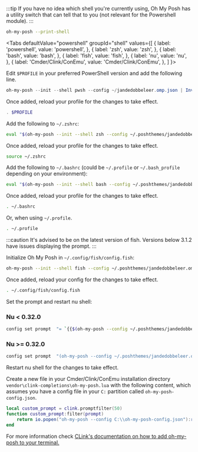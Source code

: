 
:::tip
If you have no idea which shell you're currently using, Oh My Posh has a utility switch that can tell that to you (not relevant
for the Powershell module).
:::

```bash
oh-my-posh --print-shell
```

<Tabs
  defaultValue="powershell"
  groupId="shell"
  values={[
    { label: 'powershell', value: 'powershell', },
    { label: 'zsh', value: 'zsh', },
    { label: 'bash', value: 'bash', },
    { label: 'fish', value: 'fish', },
    { label: 'nu', value: 'nu', },
    { label: 'Cmder/Clink/ConEmu', value: 'Cmder/Clink/ConEmu', },
  ]
}>
<TabItem value="powershell">

Edit `$PROFILE` in your preferred PowerShell version and add the following line.

```powershell
oh-my-posh --init --shell pwsh --config ~/jandedobbeleer.omp.json | Invoke-Expression
```

Once added, reload your profile for the changes to take effect.

```powershell
. $PROFILE
```

</TabItem>
<TabItem value="zsh">

Add the following to `~/.zshrc`:

```bash
eval "$(oh-my-posh --init --shell zsh --config ~/.poshthemes/jandedobbeleer.omp.json)"
```

Once added, reload your profile for the changes to take effect.

```bash
source ~/.zshrc
```

</TabItem>
<TabItem value="bash">

Add the following to `~/.bashrc` (could be `~/.profile` or `~/.bash_profile` depending on your environment):

```bash
eval "$(oh-my-posh --init --shell bash --config ~/.poshthemes/jandedobbeleer.omp.json)"
```

Once added, reload your profile for the changes to take effect.

```bash
. ~/.bashrc
```

Or, when using `~/.profile`.

```bash
. ~/.profile
```

</TabItem>
<TabItem value="fish">

:::caution
It's advised to be on the latest version of fish. Versions below 3.1.2 have issues displaying the prompt.
:::

Initialize Oh My Posh in `~/.config/fish/config.fish`:

```bash
oh-my-posh --init --shell fish --config ~/.poshthemes/jandedobbeleer.omp.json | source
```

Once added, reload your config for the changes to take effect.

```bash
. ~/.config/fish/config.fish
```

</TabItem>
<TabItem value="nu">

Set the prompt and restart nu shell:

### Nu < 0.32.0

```bash
config set prompt  "= `{{$(oh-my-posh --config ~/.poshthemes/jandedobbeleer.omp.json | str collect)}}`"
```

### Nu >= 0.32.0

```bash
config set prompt  "(oh-my-posh --config ~/.poshthemes/jandedobbeleer.omp.json | str collect)"
```

Restart nu shell for the changes to take effect.

</TabItem>

<TabItem value="Cmder/Clink/ConEmu">

Create a new file in your Cmder/Clink/ConEmu installation directory `vendor\clink-completions\oh-my-posh.lua` with the following content, which assumes you have a config file in your `C:` partition called `oh-my-posh-config.json`.

```lua
local custom_prompt = clink.promptfilter(50)
function custom_prompt:filter(prompt)
    return io.popen("oh-my-posh --config C:\\oh-my-posh-config.json"):read("*a")
end
```

For more information check [CLink's documentation on how to add oh-my-posh to your terminal.](https://chrisant996.github.io/clink/clink.html#oh-my-posh)
</TabItem>
</Tabs>
